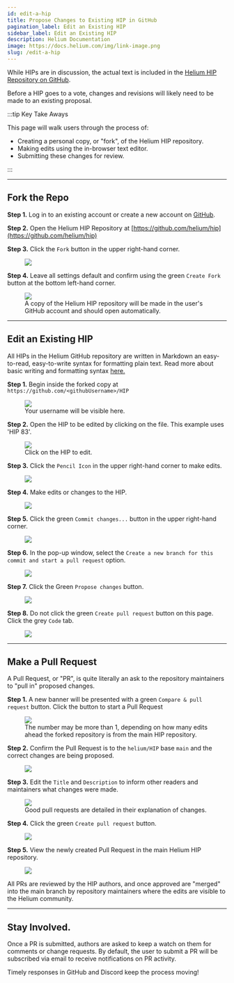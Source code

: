 ```yaml
---
id: edit-a-hip
title: Propose Changes to Existing HIP in GitHub
pagination_label: Edit an Existing HIP
sidebar_label: Edit an Existing HIP
description: Helium Documentation
image: https://docs.helium.com/img/link-image.png
slug: /edit-a-hip
---
```



While HIPs are in discussion, the actual text is included in the
[Helium HIP Repository on GitHub](https://github.com/helium/hip).

Before a HIP goes to a vote, changes and revisions will likely need to be made to an existing
proposal.

:::tip Key Take Aways

This page will walk users through the process of:

- Creating a personal copy, or "fork", of the Helium HIP repository.
- Making edits using the in-browser text editor.
- Submitting these changes for review.

:::

---

## Fork the Repo

**Step 1.** Log in to an existing account or create a new account on [GitHub](https://github.com).

**Step 2.** Open the Helium HIP Repository at
[https://github.com/helium/hip](https://github.com/helium/hip)

**Step 3.** Click the `Fork` button in the upper right-hand corner.

<figure className="screensnippet-wrapper">
  <img
    src={useBaseUrl('/img/hip/fork-step-0.png')}
    style={{ maxHeight: 800, borderRadius: '40px', padding: '14px 16px 20px' }}
  />
</figure>

**Step 4.** Leave all settings default and confirm using the green `Create Fork` button at the
bottom left-hand corner.

<figure className="screensnippet-wrapper">
  <img
    src={useBaseUrl('/img/hip/fork-step-1.png')}
    style={{ maxHeight: 800, borderRadius: '40px', padding: '14px 16px 20px' }}
  />
  <figcaption>
    A copy of the Helium HIP repository will be made in the user's GitHub account and should open
    automatically.
  </figcaption>
</figure>

---

## Edit an Existing HIP

All HIPs in the Helium GitHub repository are written in Markdown an easy-to-read, easy-to-write
syntax for formatting plain text. Read more about basic writing and formatting syntax
[here.](https://docs.github.com/en/get-started/writing-on-github/getting-started-with-writing-and-formatting-on-github/basic-writing-and-formatting-syntax)

**Step 1.** Begin inside the forked copy at `https://github.com/<githubUsername>/HIP`

<figure className="screensnippet-wrapper">
  <img
    src={useBaseUrl('/img/hip/edit-step-0.png')}
    style={{ maxHeight: 800, borderRadius: '40px', padding: '14px 16px 20px' }}
  />
  <figcaption>Your username will be visible here.</figcaption>
</figure>

**Step 2.** Open the HIP to be edited by clicking on the file. This example uses 'HIP 83'.

<figure className="screensnippet-wrapper">
  <img
    src={useBaseUrl('/img/hip/edit-step-1.png')}
    style={{ maxHeight: 800, borderRadius: '40px', padding: '14px 16px 20px' }}
  />
  <figcaption>Click on the HIP to edit.</figcaption>
</figure>

**Step 3.** Click the `Pencil Icon` in the upper right-hand corner to make edits.

<figure className="screensnippet-wrapper">
  <img
    src={useBaseUrl('/img/hip/edit-step-2.png')}
    style={{ maxHeight: 800, borderRadius: '40px', padding: '14px 16px 20px' }}
  />
</figure>

**Step 4.** Make edits or changes to the HIP.

<figure className="screensnippet-wrapper">
  <img
    src={useBaseUrl('/img/hip/edit-step-3.png')}
    style={{ maxHeight: 800, borderRadius: '40px', padding: '14px 16px 20px' }}
  />
</figure>

**Step 5.** Click the green `Commit changes...` button in the upper right-hand corner.

<figure className="screensnippet-wrapper">
  <img
    src={useBaseUrl('/img/hip/edit-step-4.png')}
    style={{ maxHeight: 800, borderRadius: '40px', padding: '14px 16px 20px' }}
  />
</figure>

**Step 6.** In the pop-up window, select the
`Create a new branch for this commit and start a pull request` option.

<figure className="screensnippet-wrapper">
  <img
    src={useBaseUrl('/img/hip/edit-step-5.png')}
    style={{ maxHeight: 800, borderRadius: '40px', padding: '14px 16px 20px' }}
  />
</figure>

**Step 7.** Click the Green `Propose changes` button.

<figure className="screensnippet-wrapper">
  <img
    src={useBaseUrl('/img/hip/edit-step-6.png')}
    style={{ maxHeight: 800, borderRadius: '40px', padding: '14px 16px 20px' }}
  />
</figure>

**Step 8.** Do not click the green `Create pull request` button on this page. Click the grey `Code`
tab.

<figure className="screensnippet-wrapper">
  <img
    src={useBaseUrl('/img/hip/edit-step-7.png')}
    style={{ maxHeight: 800, borderRadius: '40px', padding: '14px 16px 20px' }}
  />
</figure>

---

## Make a Pull Request

A Pull Request, or "PR", is quite literally an ask to the repository maintainers to "pull in"
proposed changes.

**Step 1.** A new banner will be presented with a green `Compare & pull request` button. Click the
button to start a Pull Request

<figure className="screensnippet-wrapper">
  <img
    src={useBaseUrl('/img/hip/pull-request-step-0.png')}
    style={{ maxHeight: 800, borderRadius: '40px', padding: '14px 16px 20px' }}
  />
  <figcaption>
    The number may be more than 1, depending on how many edits ahead the forked repository is from
    the main HIP repository.
  </figcaption>
</figure>

**Step 2.** Confirm the Pull Request is to the `helium/HIP` base `main` and the correct changes are
being proposed.

<figure className="screensnippet-wrapper">
  <img
    src={useBaseUrl('/img/hip/pull-request-step-1.png')}
    style={{ maxHeight: 800, borderRadius: '40px', padding: '14px 16px 20px' }}
  />
</figure>

**Step 3.** Edit the `Title` and `Description` to inform other readers and maintainers what changes
were made.

<figure className="screensnippet-wrapper">
  <img
    src={useBaseUrl('/img/hip/pull-request-step-2.png')}
    style={{ maxHeight: 800, borderRadius: '40px', padding: '14px 16px 20px' }}
  />
  <figcaption>Good pull requests are detailed in their explanation of changes.</figcaption>
</figure>

**Step 4.** Click the green `Create pull request` button.

<figure className="screensnippet-wrapper">
  <img
    src={useBaseUrl('/img/hip/pull-request-step-3.png')}
    style={{ maxHeight: 800, borderRadius: '40px', padding: '14px 16px 20px' }}
  />
</figure>

**Step 5.** View the newly created Pull Request in the main Helium HIP repository.

<figure className="screensnippet-wrapper">
  <img
    src={useBaseUrl('/img/hip/pull-request-step-4.png')}
    style={{ maxHeight: 800, borderRadius: '40px', padding: '14px 16px 20px' }}
  />
</figure>

All PRs are reviewed by the HIP authors, and once approved are "merged" into the main branch by
repository maintainers where the edits are visible to the Helium community.

---

## Stay Involved.

Once a PR is submitted, authors are asked to keep a watch on them for comments or change requests.
By default, the user to submit a PR will be subscribed via email to receive notifications on PR
activity.

Timely responses in GitHub and Discord keep the process moving!
